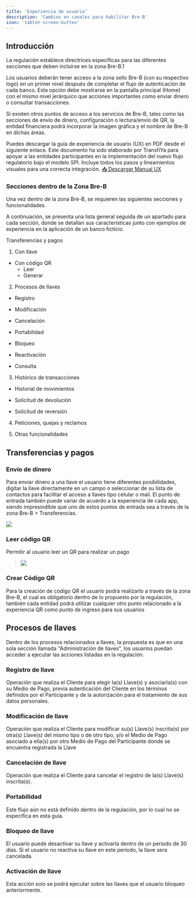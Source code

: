 ```yaml
---
title: 'Experiencia de usuario'
description: 'Cambios en canales para habilitar Bre-B'
icon: 'tablet-screen-button'
---
```


## Introducción

La regulación establece directrices específicas para las diferentes secciones que deben incluirse en la zona Bre-B.1

Los usuarios deberán tener acceso a la zona sello Bre-B (con su respectivo logo) en un primer nivel después de completar el flujo de autenticación de cada banco. Esta opción debe mostrarse en la pantalla principal (Home) con el mismo nivel jerárquico que acciones importantes como enviar dinero o consultar transacciones.

Si existen otros puntos de acceso a los servicios de Bre-B, tales como las secciones de envío de dinero, configuración o lectura/envío de QR, la entidad financiera podrá incorporar la imagen gráfica y el nombre de Bre-B en dichas áreas.

<Info icon="file-down">
  Puedes descargar la guía de experiencia de usuario (UX) en PDF desde el siguiente enlace. Este documento ha sido elaborado por TransfiYa para apoyar a las entidades participantes en la implementación del nuevo flujo regulatorio bajo el modelo SPI. Incluye todos los pasos y lineamientos visuales para una correcta integración.
  <a href="/uxtransfiyabreb.pdf" download>
  📥 Descargar Manual UX
</a>
</Info>



### Secciones dentro de la Zona Bre-B

Una vez dentro de la zona Bre-B, se requieren las siguientes secciones y funcionalidades.

A continuación, se presenta una lista general seguida de un apartado para cada sección, donde se detallan sus características junto con ejemplos de experiencia en la aplicación de un banco ficticio.

Transferencias y pagos

1.  Con llave

- Con código QR
  - Leer
  - Generar

2. Procesos de llaves

- Registro

- Modificación

- Cancelación

- Portabilidad

- Bloqueo

- Reactivación

- Consulta

3. Histórico de transacciones

- Historial de movimientos

- Solicitud de devolución

- Solicitud de reversión

4. Peticiones, quejas y reclamos

5. Otras funcionalidades

## Transferencias y pagos

### Envío de dinero

Para enviar dinero a una llave el usuario tiene diferentes posibilidades, digitar la llave directamente en un campo o seleccionar de su lista de contactos para facilitar el acceso a llaves tipo celular o mail. El punto de entrada también puede variar de acuerdo a la experiencia de cada app, siendo impresindíble que uno de estos puntos de entrada sea a través de la zona Bre-B > Transferencias.

![](./assets/1.Transferencias.png)

### Leer código QR

Permitir al usuario leer un QR para realizar un pago

> ![](./assets/2.LeerQR.png)

### Crear Código QR

Para la creación de código QR el usuario podrá realizarlo a través de la zona Bre-B, el cual es obligatorio dentro de lo propuesto por la regulación, también cada entidad podrá utilizar cualquier otro punto relacionado a la experiencia QR como punto de ingreso para sus usuarios

## Procesos de llaves

Dentro de los procesos relacionados a llaves, la propuesta es que en una sola sección llamada "Administración de llaves", los usuarios puedan acceder a ejecutar las acciones listadas en la regulación.

### Registro de llave

Operación que realiza el Cliente para elegir la(s) Llave(s) y asociarla(s) con su Medio de Pago, previa autenticación del Cliente en los términos definidos por el Participante y de la autorización para el tratamiento de sus datos personales.

### Modificación de llave

Operación que realiza el Cliente para modificar su(s) Llave(s) inscrita(s) por otra(s) Llave(s) del mismo tipo o de otro tipo, y/o el Medio de Pago asociado a ella(s) por otro Medio de Pago del Participante donde se encuentra registrada la Llave

### Cancelación de llave

Operación que realiza el Cliente para cancelar el registro de la(s) Llave(s) inscrita(s).

### Portabilidad

Este flujo aún no está definido dentro de la regulación, por lo cual no se especifica en esta guía.

### Bloqueo de llave

El usuario puede desactivar su llave y activarla dentro de un periodo de 30 días. Si el usuario no reactiva su llave en este periodo, la llave sera cancelada.

### Activación de llave

Esta acción solo se podrá ejecutar sobre las llaves que el usuario bloqueo anteriormente.
